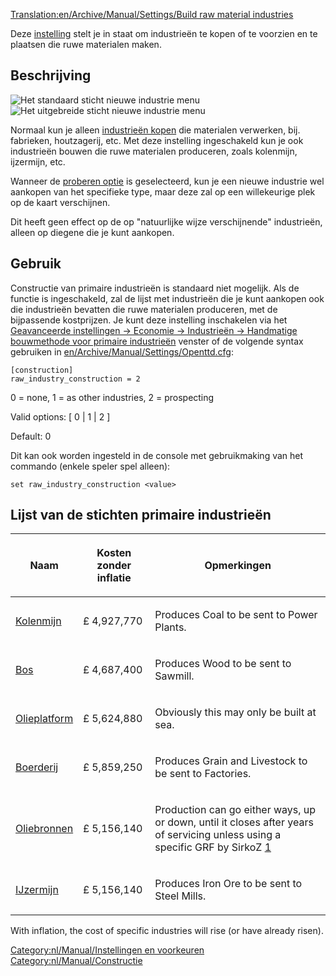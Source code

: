 [[Translation:en/Archive/Manual/Settings/Build raw material industries]]


[[Category:nl/Manual/Instellingen en voorkeuren]]
[[Category:nl/Manual/Constructie]]

Deze [[nl/Archive/Manual/Settings/Geavanceerde instellingen|instelling]] stelt je in staat om industrieën te kopen of te voorzien en te plaatsen die ruwe materialen maken.

== Beschrijving ==
[[File:en/Archive/Manual/Settings/Raw industry construction basic.png|right|frame|Het standaard sticht nieuwe industrie menu]]
[[File:en/Archive/Manual/Settings/Raw industry construction extended.png|right|frame|Het uitgebreide sticht nieuwe industrie menu]]

Normaal kun je alleen [[en/Manual/Industries|industrieën kopen]] die materialen verwerken, bij. fabrieken, houtzagerij, etc. Met deze instelling ingeschakeld kun je ook industrieën bouwen die ruwe materialen produceren, zoals kolenmijn, ijzermijn, etc.

Wanneer de [[nl/Archive/Manual/Settings/Geavanceerde instellingen/Economie#handmatige-bouwmethode-voor-primaire-industrieen|proberen optie]] is geselecteerd, kun je een nieuwe industrie wel aankopen van het specifieke type, maar deze zal op een willekeurige plek op de kaart verschijnen.

Dit heeft geen effect op de op "natuurlijke wijze verschijnende" industrieën, alleen op diegene die je kunt aankopen.

== Gebruik ==

Constructie van primaire industrieën is standaard niet mogelijk. Als de functie is ingeschakeld, zal de lijst met industrieën die je kunt aankopen ook die industrieën bevatten die ruwe materialen produceren, met de bijpassende kostprijzen. Je kunt deze instelling inschakelen via het [[nl/Archive/Manual/Settings/Geavanceerde instellingen/Economie#handmatige-bouwmethode-voor-primaire-industrieen|Geavanceerde instellingen -> Economie -> Industrieën -> Handmatige bouwmethode voor primaire industrieën]] venster of de volgende syntax gebruiken in [[en/Archive/Manual/Settings/Openttd.cfg]]:

<pre>
[construction]
raw_industry_construction = 2
</pre>

0 = none, 1 = as other industries, 2 = prospecting

Valid options: [ 0 | 1 | 2 ]

Default: 0

Dit kan ook worden ingesteld in de console met gebruikmaking van het commando (enkele speler spel alleen):

<pre>
set raw_industry_construction <value>
</pre>

==Lijst van de stichten primaire industrieën==

{| class="wikitable"

|-

! Naam

! Kosten zonder inflatie

! Opmerkingen

|-

| [[nl/Manual/Base Set/Industries/Kolenmijn|Kolenmijn]]
| £ 4,927,770

| Produces Coal to be sent to Power Plants.

|-

| [[nl/Manual/Base Set/Industries/Bos|Bos]]
| £ 4,687,400

| Produces Wood to be sent to Sawmill.

|-

| [[nl/Manual/Base Set/Industries/Olieplatform|Olieplatform]]
| £ 5,624,880

| Obviously this may only be built at sea.
|-

| [[nl/Manual/Base Set/Industries/Boerderij|Boerderij]]
| £ 5,859,250

| Produces Grain and Livestock to be sent to Factories.

|-

| [[nl/Manual/Base Set/Industries/Oliebronnen|Oliebronnen]]
| £ 5,156,140

| Production can go either ways, up or down, until it closes after years of servicing unless using a specific GRF by SirkoZ [http://grfcrawler.tt-forums.net/details.php?do=details&id=233]

|-

| [[nl/Manual/Base Set/Industries/IJzermijn|IJzermijn]]
| £ 5,156,140

| Produces Iron Ore to be sent to Steel Mills.
|}

With inflation, the cost of specific industries will rise (or have already risen).
<!-- Added some notes, may need more industries listed here -->